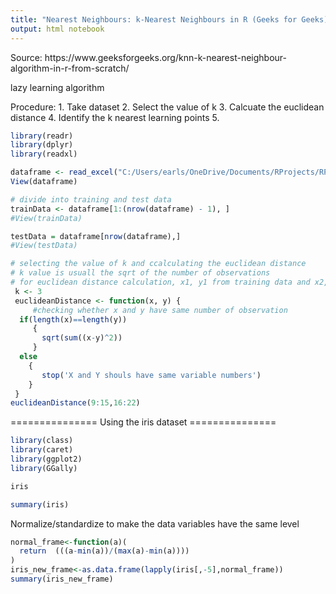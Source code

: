 ```yaml
---
title: "Nearest Neighbours: k-Nearest Neighbours in R (Geeks for Geeks)"
output: html notebook
---
```


Source: https://www.geeksforgeeks.org/knn-k-nearest-neighbour-algorithm-in-r-from-scratch/

lazy learning algorithm

Procedure:
1. Take dataset
2. Select the value of k
3. Calcuate the euclidean distance
4. Identify the k nearest learning points
5. 

```r
library(readr)
library(dplyr)
library(readxl)
```

```r
dataframe <- read_excel("C:/Users/earls/OneDrive/Documents/RProjects/RProjects/MyProjects/Tutorials/Nearest neighbours/example.xlsx")
View(dataframe)
```

```r
# divide into training and test data
trainData <- dataframe[1:(nrow(dataframe) - 1), ]
#View(trainData)

testData = dataframe[nrow(dataframe),]
#View(testData)
```

```r
# selecting the value of k and ccalculating the euclidean distance
# k value is usuall the sqrt of the number of observations
# for euclidean distance calculation, x1, y1 from training data and x2, y2, from test data
 k <- 3
 euclideanDistance <- function(x, y) {
     #checking whether x and y have same number of observation
  if(length(x)==length(y))
     {
       sqrt(sum((x-y)^2))
     }
  else
    {
       stop('X and Y shouls have same variable numbers')
    }
 }
euclideanDistance(9:15,16:22)
```


===============
Using the iris dataset
===============

```r
library(class)
library(caret)
library(ggplot2)
library(GGally)
```

```r
iris
```

```r
summary(iris)
```

Normalize/standardize to make the data variables have the same level
```r
normal_frame<-function(a)(
  return  (((a-min(a))/(max(a)-min(a))))
)
iris_new_frame<-as.data.frame(lapply(iris[,-5],normal_frame))
summary(iris_new_frame)

```

